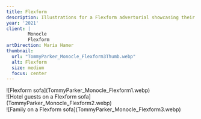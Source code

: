 ```yaml
---
title: Flexform
description: Illustrations for a Flexform advertorial showcasing their Groundpiece sofa in both hospitality and residential contexts.
year: '2021'
client: |
        Monocle
        Flexform
artDirection: Maria Hamer
thumbnail:
  url: "TommyParker_Monocle_Flexform3Thumb.webp"
  alt: Flexform
  size: medium
  focus: center
---
```

<div class="frame-img bg-[#fefbee]">
  ![Flexform sofa](TommyParker_Monocle_Flexform1.webp)
</div>

<div class="md-img">
  ![Hotel guests on a Flexform sofa](TommyParker_Monocle_Flexform2.webp)
</div>

<div class="md-img sticky-below-nav">
  ![Family on a Flexform sofa](TommyParker_Monocle_Flexform3.webp)
</div>